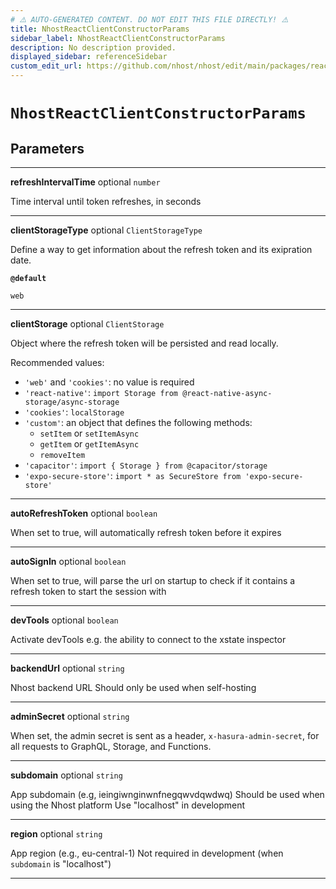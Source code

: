 ```yaml
---
# ⚠️ AUTO-GENERATED CONTENT. DO NOT EDIT THIS FILE DIRECTLY! ⚠️
title: NhostReactClientConstructorParams
sidebar_label: NhostReactClientConstructorParams
description: No description provided.
displayed_sidebar: referenceSidebar
custom_edit_url: https://github.com/nhost/nhost/edit/main/packages/react/src/client.ts#L5
---
```


# `NhostReactClientConstructorParams`

## Parameters

---

**<span className="parameter-name">refreshIntervalTime</span>** <span className="optional-status">optional</span> `number`

Time interval until token refreshes, in seconds

---

**<span className="parameter-name">clientStorageType</span>** <span className="optional-status">optional</span> `ClientStorageType`

Define a way to get information about the refresh token and its exipration date.

**`@default`**

`web`

---

**<span className="parameter-name">clientStorage</span>** <span className="optional-status">optional</span> `ClientStorage`

Object where the refresh token will be persisted and read locally.

Recommended values:

- `'web'` and `'cookies'`: no value is required
- `'react-native'`: `import Storage from @react-native-async-storage/async-storage`
- `'cookies'`: `localStorage`
- `'custom'`: an object that defines the following methods:
  - `setItem` or `setItemAsync`
  - `getItem` or `getItemAsync`
  - `removeItem`
- `'capacitor'`: `import { Storage } from @capacitor/storage`
- `'expo-secure-store'`: `import * as SecureStore from 'expo-secure-store'`

---

**<span className="parameter-name">autoRefreshToken</span>** <span className="optional-status">optional</span> `boolean`

When set to true, will automatically refresh token before it expires

---

**<span className="parameter-name">autoSignIn</span>** <span className="optional-status">optional</span> `boolean`

When set to true, will parse the url on startup to check if it contains a refresh token to start the session with

---

**<span className="parameter-name">devTools</span>** <span className="optional-status">optional</span> `boolean`

Activate devTools e.g. the ability to connect to the xstate inspector

---

**<span className="parameter-name">backendUrl</span>** <span className="optional-status">optional</span> `string`

Nhost backend URL
Should only be used when self-hosting

---

**<span className="parameter-name">adminSecret</span>** <span className="optional-status">optional</span> `string`

When set, the admin secret is sent as a header, `x-hasura-admin-secret`,
for all requests to GraphQL, Storage, and Functions.

---

**<span className="parameter-name">subdomain</span>** <span className="optional-status">optional</span> `string`

App subdomain (e.g, ieingiwnginwnfnegqwvdqwdwq)
Should be used when using the Nhost platform
Use "localhost" in development

---

**<span className="parameter-name">region</span>** <span className="optional-status">optional</span> `string`

App region (e.g., eu-central-1)
Not required in development (when `subdomain` is "localhost")

---
